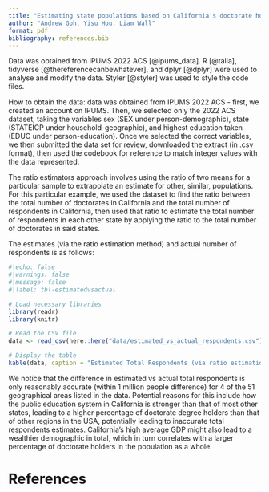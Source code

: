 ```yaml
---
title: "Estimating state populations based on California's doctorate holder ratio with ratio estimation"
author: "Andrew Goh, Yisu Hou, Liam Wall"
format: pdf
bibliography: references.bib
---
```


Data was obtained from IPUMS 2022 ACS [@ipums_data]. R [@talia], tidyverse [@thereferencecanbewhatever], and dplyr [@dplyr] were used to analyse and modify the data. Styler [@styler] was used to style the code files.


How to obtain the data: data was obtained from IPUMS 2022 ACS - first, we created an account on IPUMS. Then, we selected only the 2022 ACS dataset, taking the variables sex (SEX under person-demographic), state (STATEICP under household-geographic), and highest education taken (EDUC under person-education). Once we selected the correct variables, we then submitted the data set for review, downloaded the extract (in .csv format), then used the codebook for reference to match integer values with the data represented.

The ratio estimators approach involves using the ratio of two means for a particular sample to extrapolate an estimate for other, similar, populations. For this particular example, we used the dataset to find the ratio between the total number of doctorates in California and the total number of respondents in California, then used that ratio to estimate the total number of respondents in each other state by applying the ratio to the total number of doctorates in said states.

The estimates (via the ratio estimation method) and actual number of respondents is as follows:


```r
#|echo: false
#|warnings: false
#|message: false
#|label: tbl-estimatedvsactual

# Load necessary libraries
library(readr)
library(knitr)

# Read the CSV file
data <- read_csv(here::here("data/estimated_vs_actual_respondents.csv"), show_col_types = FALSE)

# Display the table
kable(data, caption = "Estimated Total Respondents (via ratio estimation method) vs Actual Total Respondents by State")
```

We notice that the difference in estimated vs actual total respondents is only reasonably accurate (within 1 million people difference) for 4 of the 51 geographical areas listed in the data. Potential reasons for this include how the public education system in California is stronger than that of most other states, leading to a higher percentage of doctorate degree holders than that of other regions in the USA, potentially leading to inaccurate total respondents estimates. California's high average GDP might also lead to a wealthier demographic in total, which in turn correlates with a larger percentage of doctorate holders in the population as a whole.
\newpage

# References